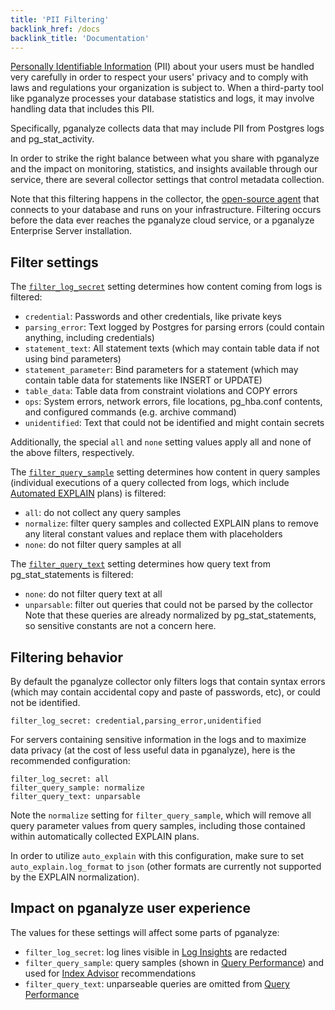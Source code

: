 ```yaml
---
title: 'PII Filtering'
backlink_href: /docs
backlink_title: 'Documentation'
---
```


[Personally Identifiable
Information](https://csrc.nist.gov/glossary/term/personally_identifiable_information)
(PII) about your users must be handled very carefully in order to respect your
users' privacy and to comply with laws and regulations your organization is
subject to. When a third-party tool like pganalyze processes your database
statistics and logs, it may involve handling data that includes this PII.

Specifically, pganalyze collects data that may include PII from Postgres logs
and pg_stat_activity.

In order to strike the right balance between what you share with pganalyze and
the impact on monitoring, statistics, and insights available through our
service, there are several collector settings that control metadata collection.

Note that this filtering happens in the collector, the [open-source
agent](https://github.com/pganalyze/collector/) that connects to your database
and runs on your infrastructure. Filtering occurs before the data ever reaches
the pganalyze cloud service, or a pganalyze Enterprise Server installation.


## Filter settings

The [`filter_log_secret`](/docs/collector/settings#pii-filtering-settings)
setting determines how content coming from logs is filtered:
 - `credential`: Passwords and other credentials, like private keys
 - `parsing_error`: Text logged by Postgres for parsing errors (could contain anything, including credentials)
 - `statement_text`: All statement texts (which may contain table data if not using bind parameters)
 - `statement_parameter`: Bind parameters for a statement (which may contain table data for statements like INSERT or UPDATE)
 - `table_data`: Table data from constraint violations and COPY errors
 - `ops`: System errors, network errors, file locations, pg_hba.conf contents, and configured commands (e.g. archive command)
 - `unidentified`: Text that could not be identified and might contain secrets

Additionally, the special `all` and `none` setting values apply all and none of the above filters, respectively.

The [`filter_query_sample`](/docs/collector/settings#pii-filtering-settings)
setting determines how content in query samples (individual executions of a
query collected from logs, which include [Automated EXPLAIN](/docs/explain/setup) plans) is filtered:
 - `all`: do not collect any query samples
 - `normalize`: filter query samples and collected EXPLAIN plans to remove any
   literal constant values and replace them with placeholders
 - `none`: do not filter query samples at all

The [`filter_query_text`](/docs/collector/settings#pii-filtering-settings)
setting determines how query text from pg_stat_statements is filtered:
 - `none`: do not filter query text at all
 - `unparsable`: filter out queries that could not be parsed by the collector
Note that these queries are already normalized by pg_stat_statements, so
sensitive constants are not a concern here.


## Filtering behavior

By default the pganalyze collector only filters logs that contain syntax errors
(which may contain accidental copy and paste of passwords, etc), or could not be
identified.

```
filter_log_secret: credential,parsing_error,unidentified
```

For servers containing sensitive information in the logs and to maximize data
privacy (at the cost of less useful data in pganalyze), here is the recommended
configuration:

```
filter_log_secret: all
filter_query_sample: normalize
filter_query_text: unparsable
```

Note the `normalize` setting for `filter_query_sample`, which will remove all
query parameter values from query samples, including those contained within
automatically collected EXPLAIN plans.

In order to utilize `auto_explain` with this configuration, make sure to set
`auto_explain.log_format` to `json` (other formats are currently not supported
by the EXPLAIN normalization).


## Impact on pganalyze user experience

The values for these settings will affect some parts of pganalyze:

- `filter_log_secret`: log lines visible in [Log Insights](/docs/log-insights)
  are redacted
- `filter_query_sample`: query samples (shown in [Query
   Performance](/docs/query-performance)) and used for [Index
   Advisor](/docs/index-advisor) recommendations
- `filter_query_text`: unparseable queries are omitted from [Query
   Performance](/docs/query-performance)
